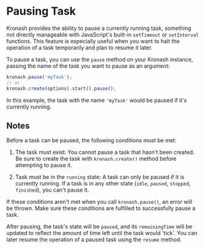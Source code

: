 # Pausing Task

Kronash provides the ability to pause a currently running task, something not directly manageable with JavaScript's built-in `setTimeout` or `setInterval` functions. This feature is especially useful when you want to halt the operation of a task temporarily and plan to resume it later.

To pause a task, you can use the `pause` method on your Kronash instance, passing the name of the task you want to pause as an argument:

```javascript
kronash.pause('myTask');
// or
kronash.create(options).start().pause();
```

In this example, the task with the name `'myTask'` would be paused if it's currently running.

## Notes

Before a task can be paused, the following conditions must be met:

1. The task must exist: You cannot pause a task that hasn't been created. Be sure to create the task with `kronash.create()` method before attempting to pause it.

2. Task must be in the `running` state: A task can only be paused if it is currently running. If a task is in any other state (`idle`, `paused`, `stopped`, `finished`), you can't pause it.

If these conditions aren't met when you call `kronash.pause()`, an error will be thrown. Make sure these conditions are fulfilled to successfully pause a task.

After pausing, the task's state will be `paused`, and its `remainingTime` will be updated to reflect the amount of time left until the task would 'tick'. You can later resume the operation of a paused task using the `resume` method.

